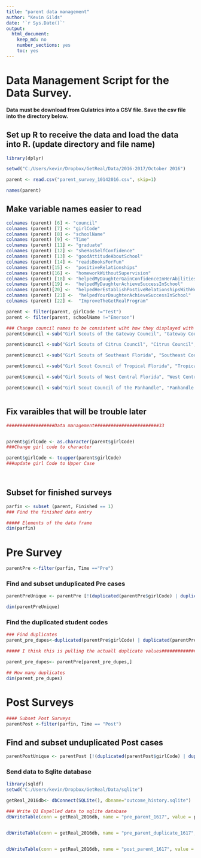 ```yaml
---
title: "parent data management"
author: "Kevin Gilds"
date: '`r Sys.Date()`'
output:
  html_document:
    keep_md: no
    number_sections: yes
    toc: yes
---
```


# Data Management Script for the Data Survey. 


**Data must be download from Qulatrics into a CSV file. Save the csv file into the directory below.**


## Set up R to receive the data and load the data into R. (update directory and file name)
```r
library(dplyr)

setwd("C:/Users/kevin/Dropbox/GetReal/Data/2016-2017/October 2016")

parent <- read.csv("parent_survey_10142016.csv", skip=1)

names(parent)

```



## Make variable names easier to read
```r


colnames (parent) [6] <- "council"
colnames (parent) [7] <- "girlCode"
colnames (parent) [8] <- "schoolName"
colnames (parent) [9] <- "Time"
colnames (parent) [11] <- "graduate"
colnames (parent) [12] <- "sheHasSelfConfidence"
colnames (parent) [13] <- "goodAttitudeAboutSchool"
colnames (parent) [14] <- "readsBooksForFun"
colnames (parent)[15] <-  "positiveRelationships"
colnames (parent)[16] <-  "homeworkWithoutSupervision"
colnames (parent) [18] <- "helpedMyDaughterGainConfidenceInHerAbilities"
colnames (parent)[19] <-  "helpedMyDaughterAchieveSuccessInSchool"
colnames (parent)[20] <-  "helpedHerEstablishPostiveRelationshipsWithHerClassmates"
colnames (parent) [21] <-  "helpedYourDaughterAchieveSuccessInSchool"
colnames (parent) [22] <-  "ImproveTheGetRealProgram"


```


```r
parent <- filter(parent, girlCode !="Test")
parent <- filter(parent, schoolName !="Emerson")

### Change council names to be consistent wiht how they displayed with the surveys
parent$council <-sub("Girl Scouts of the Gateway Council", "Gateway Council", fixed=TRUE, parent$council)

parent$council <-sub("Girl Scouts of Citrus Council", "Citrus Council", fixed=TRUE, parent$council)

parent$council <-sub("Girl Scouts of Southeast Florida", "Southeast Council", fixed=TRUE, parent$council)

parent$council <-sub("Girl Scout Council of Tropical Florida", "Tropical Council", fixed = TRUE, parent$council)

parent$council <-sub("Girl Scouts of West Central Florida", "West Central Council", fixed = TRUE, parent$council)

parent$council <-sub("Girl Scout Council of the Panhandle", "Panhandle Council", fixed = TRUE, parent$council)



```






## Fix varaibles that will be trouble later
```r
##################Data management########################33


parent$girlCode <- as.character(parent$girlCode)
###Change girl code to character

parent$girlCode <- toupper(parent$girlCode)
###update girl Code to Upper Case




```


## Subset for finished surveys

```r
parfin <- subset (parent, Finished == 1)
### Find the finished data entry

##### Elements of the data frame
dim(parfin)


```







# Pre Survey
```r

parentPre <-filter(parfin, Time =="Pre")


```



### Find and subset unduplicated Pre cases
```r


parentPreUnique <- parentPre [!(duplicated(parentPre$girlCode) | duplicated(parentPre$girlCode, fromLast=TRUE)), ]

dim(parentPreUnique)

```


### Find the duplicated student codes

```r



### Find duplicates
parent_pre_dupes<-duplicated(parentPre$girlCode) | duplicated(parentPre$girlCode, fromLast=TRUE)

##### I think this is pulling the actuall duplicate values####################

parent_pre_dupes<- parentPre[parent_pre_dupes,]

## How many duplicates
dim(parent_pre_dupes)

```







# Post Surveys
```r

#### Subset Post Surveys
parentPost <-filter(parfin, Time == "Post")


```

## Find and subset unduplicated Post cases

```r

parentPostUnique <- parentPost [!(duplicated(parentPost$girlCode) | duplicated(parentPost$girlCode, fromLast=TRUE)), ]


```



### Send data to Sqlite database
```r
library(sqldf)
setwd("C:/Users/kevin/Dropbox/GetReal/Data/sqlite")

getReal_2016db<- dbConnect(SQLite(), dbname="outcome_history.sqlite")

### Write Q1 Expelled data to sqlite database
dbWriteTable(conn = getReal_2016db, name = "pre_parent_1617", value = parentPreUnique, row.names=FALSE, overwrite=TRUE)


dbWriteTable(conn = getReal_2016db, name = "pre_parent_duplicate_1617", value = parent_pre_dupes, row.names=FALSE, overwrite=TRUE)


dbWriteTable(conn = getReal_2016db, name = "post_parent_1617", value = parentPostUnique, row.names=FALSE, overwrite=TRUE)




```